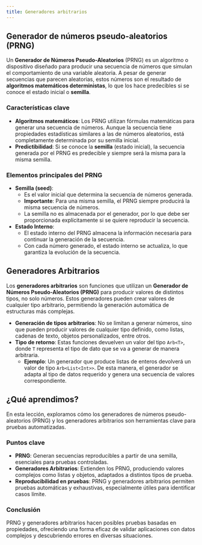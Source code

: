 ```yaml
---
title: Generadores arbitrarios
---
```


<ReadingTime />
<GithubRepoLink user="r8vnhill" repo="property-based-testing-kt" addLineBreak={false}/>

## Generador de números pseudo-aleatorios (PRNG)

Un **Generador de Números Pseudo-Aleatorios** (PRNG) es un algoritmo o dispositivo diseñado para producir una secuencia de números que simulan el comportamiento de una variable aleatoria. A pesar de generar secuencias que parecen aleatorias, estos números son el resultado de **algoritmos matemáticos deterministas**, lo que los hace predecibles si se conoce el estado inicial o **semilla**.

### Características clave

- **Algoritmos matemáticos**: Los PRNG utilizan fórmulas matemáticas para generar una secuencia de números. Aunque la secuencia tiene propiedades estadísticas similares a las de números aleatorios, está completamente determinada por su semilla inicial.
- **Predictibilidad**: Si se conoce la **semilla** (estado inicial), la secuencia generada por el PRNG es predecible y siempre será la misma para la misma semilla.

### Elementos principales del PRNG

- **Semilla (seed)**:
    - Es el valor inicial que determina la secuencia de números generada.
    - **Importante**: Para una misma semilla, el PRNG siempre producirá la misma secuencia de números.
    - La semilla no es almacenada por el generador, por lo que debe ser proporcionada explícitamente si se quiere reproducir la secuencia.
- **Estado Interno**:
    - El estado interno del PRNG almacena la información necesaria para continuar la generación de la secuencia.
    - Con cada número generado, el estado interno se actualiza, lo que garantiza la evolución de la secuencia.

## Generadores Arbitrarios

Los **generadores arbitrarios** son funciones que utilizan un **Generador de Números Pseudo-Aleatorios (PRNG)** para producir valores de distintos tipos, no solo números. Estos generadores pueden crear valores de cualquier tipo arbitrario, permitiendo la generación automática de estructuras más complejas.

- **Generación de tipos arbitrarios**: No se limitan a generar números, sino que pueden producir valores de cualquier tipo definido, como listas, cadenas de texto, objetos personalizados, entre otros.
- **Tipo de retorno**: Estas funciones devuelven un valor del tipo `Arb<T>`, donde `T` representa el tipo de dato que se va a generar de manera arbitraria.
  - **Ejemplo**: Un generador que produce listas de enteros devolverá un valor de tipo `Arb<List<Int>>`. De esta manera, el generador se adapta al tipo de datos requerido y genera una secuencia de valores correspondiente.

## ¿Qué aprendimos?

En esta lección, exploramos cómo los generadores de números pseudo-aleatorios (PRNG) y los generadores arbitrarios son herramientas clave para pruebas automatizadas.

### Puntos clave

- **PRNG**: Generan secuencias reproducibles a partir de una semilla, esenciales para pruebas controladas.
- **Generadores Arbitrarios**: Extienden los PRNG, produciendo valores complejos como listas y objetos, adaptados a distintos tipos de prueba.
- **Reproducibilidad en pruebas**: PRNG y generadores arbitrarios permiten pruebas automáticas y exhaustivas, especialmente útiles para identificar casos límite.

### Conclusión

PRNG y generadores arbitrarios hacen posibles pruebas basadas en propiedades, ofreciendo una forma eficaz de validar aplicaciones con datos complejos y descubriendo errores en diversas situaciones.
